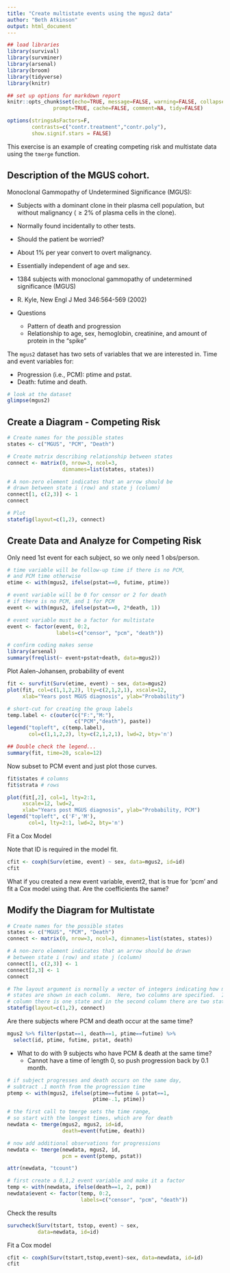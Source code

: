 ```yaml
---
title: "Create multistate events using the mgus2 data"
author: "Beth Atkinson"
output: html_document
---
```


```r
## load libraries
library(survival)
library(survminer)
library(arsenal)
library(broom)
library(tidyverse)
library(knitr)

## set up options for markdown report
knitr::opts_chunk$set(echo=TRUE, message=FALSE, warning=FALSE, collapse=TRUE,
               prompt=TRUE, cache=FALSE, comment=NA, tidy=FALSE)

options(stringsAsFactors=F,
        contrasts=c("contr.treatment","contr.poly"),
        show.signif.stars = FALSE)
```

This exercise is an example of creating competing risk and multistate data using the `tmerge` function.

## Description of the MGUS cohort.

Monoclonal Gammopathy of Undetermined Significance (MGUS):

* Subjects with a dominant clone in their plasma cell population,
      but without malignancy ($\ge 2$\% of plasma cells in the clone).  
* Normally found incidentally to other tests.
* Should the patient be worried?
* About 1\% per year convert to overt malignancy.
* Essentially independent of age and sex.


* 1384 subjects with monoclonal gammopathy of undetermined significance
      (MGUS)
* R. Kyle, New Engl J Med 346:564-569 (2002)
* Questions
   + Pattern of death and progression
   + Relationship to age, sex, hemoglobin, creatinine,
     and amount of protein in the "spike"

The `mgus2` dataset has two sets of variables that we are interested in. Time and event variables for:

* Progression (i.e., PCM): ptime and pstat.
* Death: futime and death.

```r
# look at the dataset
glimpse(mgus2)
```

## Create a Diagram - Competing Risk

```r
# Create names for the possible states
states <- c("MGUS", "PCM", "Death")

# Create matrix describing relationship between states
connect <- matrix(0, nrow=3, ncol=3, 
                  dimnames=list(states, states))

# A non-zero element indicates that an arrow should be 
# drawn between state i (row) and state j (column)
connect[1, c(2,3)] <- 1
connect

# Plot
statefig(layout=c(1,2), connect)
```

## Create Data and Analyze for Competing Risk

Only need 1st event for each subject, so we only need 1 obs/person.

```r
# time variable will be follow-up time if there is no PCM, 
# and PCM time otherwise
etime <- with(mgus2, ifelse(pstat==0, futime, ptime))

# event variable will be 0 for censor or 2 for death 
# if there is no PCM, and 1 for PCM
event <- with(mgus2, ifelse(pstat==0, 2*death, 1))

# event variable must be a factor for multistate
event <- factor(event, 0:2, 
                labels=c("censor", "pcm", "death"))

# confirm coding makes sense
library(arsenal)
summary(freqlist(~ event+pstat+death, data=mgus2))
```

Plot Aalen-Johansen, probability of event

```r
fit <- survfit(Surv(etime, event) ~ sex, data=mgus2)
plot(fit, col=c(1,1,2,2), lty=c(2,1,2,1), xscale=12, 
     xlab="Years post MGUS diagnosis", ylab="Probability")

# short-cut for creating the group labels
temp.label <- c(outer(c("F:","M:"), 
                      c("PCM","death"), paste))
legend("topleft", c(temp.label), 
       col=c(1,1,2,2), lty=c(2,1,2,1), lwd=2, bty='n')

## Double check the legend...
summary(fit, time=20, scale=12)
```

Now subset to PCM event and just plot those curves.

```r
fit$states # columns
fit$strata # rows

plot(fit[,2], col=1, lty=2:1,
     xscale=12, lwd=2, 
     xlab="Years post MGUS diagnosis", ylab="Probability, PCM")
legend("topleft", c('F','M'), 
       col=1, lty=2:1, lwd=2, bty='n')
```

Fit a Cox Model

Note that ID is required in the model fit.

```r
cfit <- coxph(Surv(etime, event) ~ sex, data=mgus2, id=id)
cfit
```

What if you created a new event variable, event2, that is true for 'pcm' and fit a Cox model using that.  Are the coefficients the same?

## Modify the Diagram for Multistate


```r
# Create names for the possible states
states <- c("MGUS", "PCM", "Death")
connect <- matrix(0, nrow=3, ncol=3, dimnames=list(states, states))

# A non-zero element indicates that an arrow should be drawn
# between state i (row) and state j (column)
connect[1, c(2,3)] <- 1
connect[2,3] <- 1
connect

# The layout argument is normally a vector of integers indicating how many
# states are shown in each column.  Here, two columns are specified.  In the first
# column there is one state and in the second column there are two states.
statefig(layout=c(1,2), connect)
```

Are there subjects where PCM and death occur at the same time?

```r
mgus2 %>% filter(pstat==1, death==1, ptime==futime) %>%
  select(id, ptime, futime, pstat, death)
```

* What to do with 9 subjects who have PCM & death at the same time?
  + Cannot have a time of length 0, so push progression back by 0.1 month.

```r
# if subject progresses and death occurs on the same day, 
# subtract .1 month from the progression time
ptemp <- with(mgus2, ifelse(ptime==futime & pstat==1, 
                            ptime-.1, ptime))

# the first call to tmerge sets the time range, 
# so start with the longest times, which are for death
newdata <- tmerge(mgus2, mgus2, id=id, 
                  death=event(futime, death))

# now add additional observations for progressions
newdata <- tmerge(newdata, mgus2, id, 
                  pcm = event(ptemp, pstat))

attr(newdata, "tcount")

# first create a 0,1,2 event variable and make it a factor
temp <- with(newdata, ifelse(death==1, 2, pcm))
newdata$event <- factor(temp, 0:2, 
                        labels=c("censor", "pcm", "death")) 
```

Check the results

```r
survcheck(Surv(tstart, tstop, event) ~ sex, 
          data=newdata, id=id)
```

Fit a Cox model

```r
cfit <- coxph(Surv(tstart,tstop,event)~sex, data=newdata, id=id)
cfit
```
